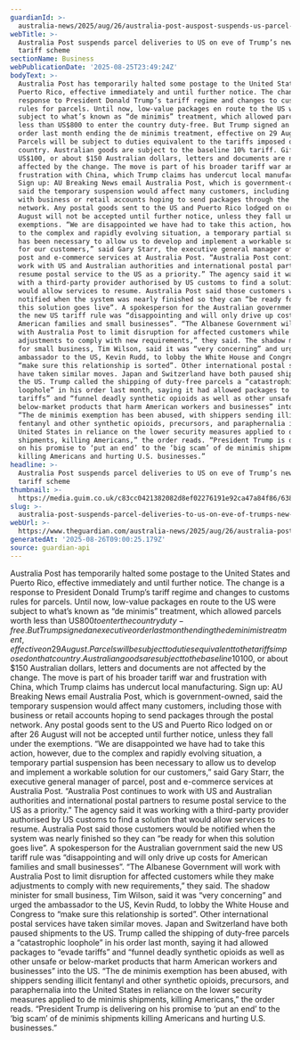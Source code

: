 ```yaml
---
guardianId: >-
  australia-news/2025/aug/26/australia-post-auspost-suspends-us-parcel-deliveries-postage
webTitle: >-
  Australia Post suspends parcel deliveries to US on eve of Trump’s new import
  tariff scheme
sectionName: Business
webPublicationDate: '2025-08-25T23:49:24Z'
bodyText: >-
  Australia Post has temporarily halted some postage to the United States and
  Puerto Rico, effective immediately and until further notice. The change is a
  response to President Donald Trump’s tariff regime and changes to customs
  rules for parcels. Until now, low-value packages en route to the US were
  subject to what’s known as “de minimis” treatment, which allowed parcels worth
  less than US$800 to enter the country duty-free. But Trump signed an executive
  order last month ending the de minimis treatment, effective on 29 August.
  Parcels will be subject to duties equivalent to the tariffs imposed on that
  country. Australian goods are subject to the baseline 10% tariff. Gifts under
  US$100, or about $150 Australian dollars, letters and documents are not
  affected by the change. The move is part of his broader tariff war and
  frustration with China, which Trump claims has undercut local manufacturing.
  Sign up: AU Breaking News email Australia Post, which is government-owned,
  said the temporary suspension would affect many customers, including those
  with business or retail accounts hoping to send packages through the postal
  network. Any postal goods sent to the US and Puerto Rico lodged on or after 26
  August will not be accepted until further notice, unless they fall under the
  exemptions. “We are disappointed we have had to take this action, however, due
  to the complex and rapidly evolving situation, a temporary partial suspension
  has been necessary to allow us to develop and implement a workable solution
  for our customers,” said Gary Starr, the executive general manager of parcel,
  post and e-commerce services at Australia Post. “Australia Post continues to
  work with US and Australian authorities and international postal partners to
  resume postal service to the US as a priority.” The agency said it was working
  with a third-party provider authorised by US customs to find a solution that
  would allow services to resume. Australia Post said those customers would be
  notified when the system was nearly finished so they can “be ready for when
  this solution goes live”. A spokesperson for the Australian government said
  the new US tariff rule was “disappointing and will only drive up costs for
  American families and small businesses”. “The Albanese Government will work
  with Australia Post to limit disruption for affected customers while they make
  adjustments to comply with new requirements,” they said. The shadow minister
  for small business, Tim Wilson, said it was “very concerning” and urged the
  ambassador to the US, Kevin Rudd, to lobby the White House and Congress to
  “make sure this relationship is sorted”. Other international postal services
  have taken similar moves. Japan and Switzerland have both paused shipments to
  the US. Trump called the shipping of duty-free parcels a “catastrophic
  loophole” in his order last month, saying it had allowed packages to “evade
  tariffs” and “funnel deadly synthetic opioids as well as other unsafe or
  below-market products that harm American workers and businesses” into the US.
  “The de minimis exemption has been abused, with shippers sending illicit
  fentanyl and other synthetic opioids, precursors, and paraphernalia into the
  United States in reliance on the lower security measures applied to de minimis
  shipments, killing Americans,” the order reads. “President Trump is delivering
  on his promise to ‘put an end’ to the ‘big scam’ of de minimis shipments
  killing Americans and hurting U.S. businesses.”
headline: >-
  Australia Post suspends parcel deliveries to US on eve of Trump’s new import
  tariff scheme
thumbnail: >-
  https://media.guim.co.uk/c83cc0421382082d8ef02276191e92ca47a84f86/638_0_3969_3173/500.jpg
slug: >-
  australia-post-suspends-parcel-deliveries-to-us-on-eve-of-trumps-new-import-tariff-scheme
webUrl: >-
  https://www.theguardian.com/australia-news/2025/aug/26/australia-post-auspost-suspends-us-parcel-deliveries-postage
generatedAt: '2025-08-26T09:00:25.179Z'
source: guardian-api
---
```

Australia Post has temporarily halted some postage to the United States and Puerto Rico, effective immediately and until further notice. The change is a response to President Donald Trump’s tariff regime and changes to customs rules for parcels. Until now, low-value packages en route to the US were subject to what’s known as “de minimis” treatment, which allowed parcels worth less than US$800 to enter the country duty-free. But Trump signed an executive order last month ending the de minimis treatment, effective on 29 August. Parcels will be subject to duties equivalent to the tariffs imposed on that country. Australian goods are subject to the baseline 10% tariff. Gifts under US$100, or about $150 Australian dollars, letters and documents are not affected by the change. The move is part of his broader tariff war and frustration with China, which Trump claims has undercut local manufacturing. Sign up: AU Breaking News email Australia Post, which is government-owned, said the temporary suspension would affect many customers, including those with business or retail accounts hoping to send packages through the postal network. Any postal goods sent to the US and Puerto Rico lodged on or after 26 August will not be accepted until further notice, unless they fall under the exemptions. “We are disappointed we have had to take this action, however, due to the complex and rapidly evolving situation, a temporary partial suspension has been necessary to allow us to develop and implement a workable solution for our customers,” said Gary Starr, the executive general manager of parcel, post and e-commerce services at Australia Post. “Australia Post continues to work with US and Australian authorities and international postal partners to resume postal service to the US as a priority.” The agency said it was working with a third-party provider authorised by US customs to find a solution that would allow services to resume. Australia Post said those customers would be notified when the system was nearly finished so they can “be ready for when this solution goes live”. A spokesperson for the Australian government said the new US tariff rule was “disappointing and will only drive up costs for American families and small businesses”. “The Albanese Government will work with Australia Post to limit disruption for affected customers while they make adjustments to comply with new requirements,” they said. The shadow minister for small business, Tim Wilson, said it was “very concerning” and urged the ambassador to the US, Kevin Rudd, to lobby the White House and Congress to “make sure this relationship is sorted”. Other international postal services have taken similar moves. Japan and Switzerland have both paused shipments to the US. Trump called the shipping of duty-free parcels a “catastrophic loophole” in his order last month, saying it had allowed packages to “evade tariffs” and “funnel deadly synthetic opioids as well as other unsafe or below-market products that harm American workers and businesses” into the US. “The de minimis exemption has been abused, with shippers sending illicit fentanyl and other synthetic opioids, precursors, and paraphernalia into the United States in reliance on the lower security measures applied to de minimis shipments, killing Americans,” the order reads. “President Trump is delivering on his promise to ‘put an end’ to the ‘big scam’ of de minimis shipments killing Americans and hurting U.S. businesses.”
